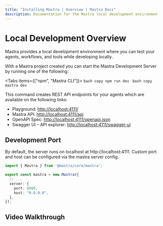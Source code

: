 ```yaml
---
title: "Installing Mastra | Overview | Mastra Docs"
description: Documentation for the Mastra local development environment for Mastra applications.
---
```



# Local Development Overview

Mastra provides a local development environment where you can test your agents, workflows, and tools while developing locally.

With a Mastra project created you can start the Mastra Development Server by running one of the following:

<Tabs items={["npm", "Mastra CLI"]}>
  <Tab>
    ```bash copy
    npm run dev
    ```
  </Tab>
  <Tab>
    ```bash copy
    mastra dev
    ```
  </Tab>
</Tabs>

This command creates REST API endpoints for your agents which are available on the following links:

- Playground: [http://localhost:4111/](http://localhost:4111/)
- Mastra API: [http://localhost:4111/api](http://localhost:4111/api)
- OpenAPI Spec: [http://localhost:4111/openapi.json](http://localhost:4111/openapi.json)
- Swagger UI – API explorer: [http://localhost:4111/swagger-ui](http://localhost:4111/swagger-ui)

## Development Port

By default, the server runs on localhost at http://localhost:4111. Custom port and host can be configured via the
mastra server config.

```typescript filename="src/mastra/index.ts" showLineNumbers copy
import { Mastra } from '@mastra/core/mastra';

export const mastra = new Mastra({
  // ...
  server: {
    port: 8080,
    host: "0.0.0.0",
  },
});
```

## Video Walkthrough

<YouTube id="spGlcTEjuXY" />
